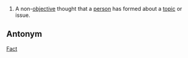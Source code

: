 #A non-[[objective]] thought that a [[person]] has formed about a [[topic]] or issue.

==Antonym==
[[Fact]]